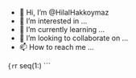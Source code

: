 - 👋 Hi, I’m @HilalHakkoymaz
- 👀 I’m interested in ...
- 🌱 I’m currently learning ...
- 💞️ I’m looking to collaborate on ...
- 📫 How to reach me ...

<!---
HilalHakkoymaz/HilalHakkoymaz is a ✨ special ✨ repository because its `README.md` (this file) appears on your GitHub profile.
You can click the Preview link to take a look at your changes.
--->
``` {r 
```r
seq(1:)
```
